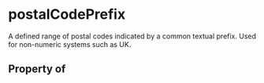 # postalCodePrefix

A defined range of postal codes indicated by a common textual prefix. Used for non-numeric systems such as UK.

## Property of



